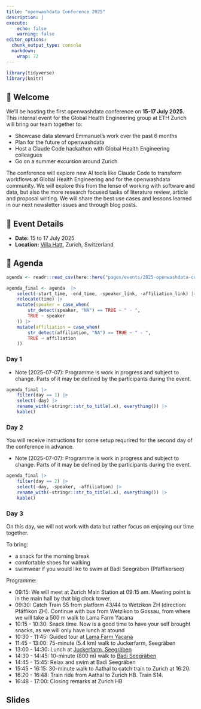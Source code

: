 ```yaml
---
title: "openwashdata Conference 2025"
description: |
execute:
    echo: false
    warning: false
editor_options: 
  chunk_output_type: console
  markdown: 
    wrap: 72
---
```


```r
library(tidyverse)
library(knitr)
```


## 👋 Welcome

We'll be hosting the first openwashdata conference on **15-17 July 2025**. This internal event for the Global Health Engineering group at ETH Zurich will bring our team together to:

- Showcase data steward Emmanuel's work over the past 6 months
- Plan for the future of openwashdata
- Host a Claude Code hackathon with Global Health Engineering colleagues
- Go on a summer excursion around Zurich

The conference will explore new AI tools like Claude Code to transform workflows at Global Health Engineering and for the openwashdata community. We will explore this from the lense of working with software and data, but also the more research focused tasks of literature review, article and proposal writing. We will share the best use cases and lessons learned in our next newsletter issues and through blog posts.

## 📆 Event Details

-   **Date:** 15 to 17 July 2025 
-   **Location:** [Villa Hatt](https://ethz.ch/de/campus/erreichen/region-zuerich/villa-hatt.html), Zurich, Switzerland

## 📝 Agenda

```r

agenda <- readr::read_csv(here::here("pages/events/2025-openwashdata-conference/data/tbl-openwashdata-conference-agenda.csv"))

agenda_final <- agenda  |> 
    select(-start_time, -end_time, -speaker_link, -affiliation_link) |>
    relocate(time) |> 
    mutate(speaker = case_when(
        str_detect(speaker, "NA") == TRUE ~ " - ",
        TRUE ~ speaker
    )) |> 
    mutate(affiliation = case_when(
        str_detect(affiliation, "NA") == TRUE ~ " - ",
        TRUE ~ affiliation
    ))
```

### Day 1

- Note (2025-07-07): Programme is work in progress and subject to change. Parts of it may be defined by the participants during the event.

```r
agenda_final |> 
    filter(day == 1) |> 
    select(-day) |> 
    rename_with(~stringr::str_to_title(.x), everything()) |> 
    kable()
```

### Day 2

You will receive instructions for some setup requrired for the second day of the conference in advance.

- Note (2025-07-07): Programme is work in progress and subject to change. Parts of it may be defined by the participants during the event.

```r
agenda_final |> 
    filter(day == 2) |> 
    select(-day, -speaker, -affiliation) |> 
    rename_with(~stringr::str_to_title(.x), everything()) |> 
    kable()
```

### Day 3

On this day, we will not work with data but rather focus on enjoying our time together.

To bring:

- a snack for the morning break
- comfortable shoes for walking
- swimwear if you would like to swim at Badi Seegräben (Pfäffikersee)

Programme:

- 09:15: We will meet at Zurich Main Station at 09:15 am. Meeting point is in the main hall by that big clock tower.
- 09:30: Catch Train S5 from platform 43/44 to Wetzikon ZH (direction: Pfäffikon ZH). Continue with bus from Wetzikon to Gossau, from where we will take a 500 m walk to Lama Farm Yacana
- 10:15 - 10:30: Snack time. Now is a good time to have your self brought snacks, as we will only have lunch at atound 
- 10:30 - 11:45: Guided tour at [Lama Farm Yacana](https://www.yacana.ch/%C3%BCber-uns/)
- 11:45 - 13:00: 75-minute (5.4 km) walk to Juckerfarm, Seegräben
- 13:00 - 14:30: Lunch at [Juckerfarm, Seegräben](https://www.juckerfarm.ch/restaurant/)
- 14:30 - 14:45: 10-minute (800 m) walk to [Badi Seegräben](https://maps.app.goo.gl/tbqEuYCkoVenqofcA)
- 14:45 - 15:45: Relax and swim at Badi Seegräben
- 15:45 - 16:15: 30-minute walk to Aathal to catch train to Zurich at 16:20.
- 16:20 - 16:48: Train ride from Aathal to Zurich HB. Train S14.
- 16:48 - 17:00: Closing remarks at Zurich HB

## Slides
